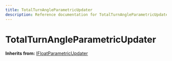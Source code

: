 ```yaml
---
title: TotalTurnAngleParametricUpdater
description: Reference documentation for TotalTurnAngleParametricUpdater meta class
---
```



# TotalTurnAngleParametricUpdater

**Inherits from:** [IFloatParametricUpdater](/classes/ifloatparametricupdater)

<ClassDetails file="/db/classes/TotalTurnAngleParametricUpdater.7f173198ee4e.json" />
